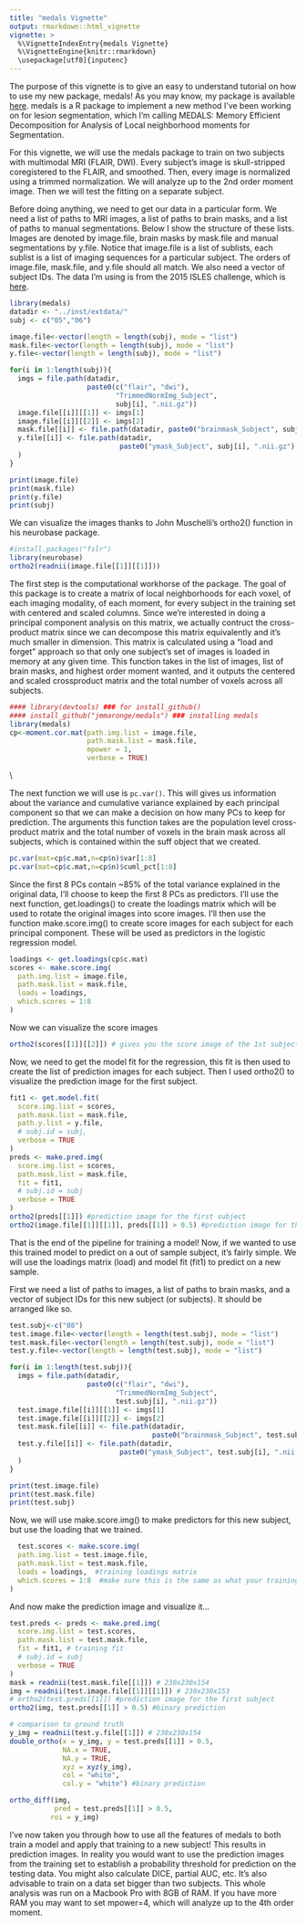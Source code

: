 ```yaml
---
title: "medals Vignette"
output: rmarkdown::html_vignette
vignette: >
  %\VignetteIndexEntry{medals Vignette}
  %\VignetteEngine{knitr::rmarkdown}
  \usepackage[utf8]{inputenc}
---
```


The purpose of this vignette is to give an easy to understand tutorial on how to use my new package, medals! As you may know, my package is available [here](https://github.com/JMMaronge/medals). medals is a R package to implement a new method I've been working on for lesion segmentation, which I'm calling MEDALS: Memory Efficient Decomposition for Analysis of Local neighborhood moments for Segmentation.  

For this vignette, we will use the medals package to train on two subjects with multimodal MRI (FLAIR, DWI). Every subject's image is skull-stripped coregistered to the FLAIR, and smoothed. Then, every image is normalized using a trimmed normalization. We will analyze up to the 2nd order moment image. Then we will test the fitting on a separate subject.

Before doing anything, we need to get our data in a particular form. We need a list of paths to MRI images, a list of paths to brain masks, and a list of paths to manual segmentations.  Below I show the structure of these lists. Images are denoted by image.file, brain masks by mask.file and manual segmentations by y.file. Notice that image.file is a list of sublists, each sublist is a list of imaging sequences for a particular subject. The orders of image.file, mask.file, and y.file should all match. We also need a vector of subject IDs.  The data I'm using is from the 2015 ISLES challenge, which is [here](http://www.isles-challenge.org/ISLES2015/).

```r
library(medals)
datadir <- "../inst/extdata/"
subj <- c("05","06")

image.file<-vector(length = length(subj), mode = "list")
mask.file<-vector(length = length(subj), mode = "list")
y.file<-vector(length = length(subj), mode = "list")

for(i in 1:length(subj)){
  imgs = file.path(datadir,
                   paste0(c("flair", "dwi"),
                          "TrimmedNormImg_Subject",
                          subj[i], ".nii.gz"))
  image.file[[i]][[1]] <- imgs[1]
  image.file[[i]][[2]] <- imgs[2]
  mask.file[[i]] <- file.path(datadir, paste0("brainmask_Subject", subj[i], ".nii.gz"))
  y.file[[i]] <- file.path(datadir, 
                           paste0("ymask_Subject", subj[i], ".nii.gz")
  )
}
```

```r
print(image.file)
print(mask.file)
print(y.file)
print(subj)
```

We can visualize the images thanks to John Muschelli's ortho2() function in his neurobase package.

```r
#install.packages("fslr")
library(neurobase)
ortho2(readnii(image.file[[1]][[1]]))
```


The first step is the computational workhorse of the package. The goal of this package is to create a matrix of local neighborhoods for each voxel, of each imaging modality, of each moment, for every subject in the training set with centered and scaled columns. Since we're interested in doing a principal component analysis on this matrix, we actually contruct the cross-product matrix since we can decompose this matrix equivalently and it's much smaller in dimension. This matrix is calculated using a "load and forget" approach so that only one subject's set of images is loaded in memory at any given time. This function takes in the list of images, list of brain masks, and highest order moment wanted, and it outputs the centered and scaled crossproduct matrix and the total number of voxels across all subjects.

```r
#### library(devtools) ### for install_github()
#### install_github("jmmaronge/medals") ### installing medals
library(medals)
cp<-moment.cor.mat(path.img.list = image.file,
                   path.mask.list = mask.file,
                   mpower = 1,
                   verbose = TRUE)
```

\\

The next function we will use is `pc.var()`. This will gives us information about the variance and cumulative variance explained by each principal component so that we can make a decision on how many PCs to keep for prediction. The arguments this function takes are the population level cross-product matrix and the total number of voxels in the brain mask across all subjects, which is contained within the suff object that we created.

```r
pc.var(mat=cp$c.mat,n=cp$n)$var[1:8]
pc.var(mat=cp$c.mat,n=cp$n)$cuml_pct[1:8]
```

Since the first 8 PCs contain ~85% of the total variance explained in the original data, I'll choose to keep the first 8 PCs as predictors. I'll use the next function, get.loadings() to create the loadings matrix which will be used to rotate the original images into score images. I'll then use the function make.score.img() to create score images for each subject for each principal component. These will be used as predictors in the logistic regression model.

```r
loadings <- get.loadings(cp$c.mat)
scores <- make.score.img(
  path.img.list = image.file,
  path.mask.list = mask.file,
  loads = loadings,
  which.scores = 1:8
)
```

Now we can visualize the score images

```r
ortho2(scores[[1]][[2]]) # gives you the score image of the 1st subject, 2nd PC
```

Now, we need to get the model fit for the regression, this fit is then used to create the list of prediction images for each subject. Then I used ortho2() to visualize the prediction image for the first subject.

```r
fit1 <- get.model.fit(
  score.img.list = scores,
  path.mask.list = mask.file,
  path.y.list = y.file,
  # subj.id = subj,
  verbose = TRUE
)
preds <- make.pred.img(
  score.img.list = scores,
  path.mask.list = mask.file,
  fit = fit1,
  # subj.id = subj
  verbose = TRUE
)
ortho2(preds[[1]]) #prediction image for the first subject
ortho2(image.file[[1]][[1]], preds[[1]] > 0.5) #prediction image for the first subject
```

That is the end of the pipeline for training a model! Now, if we wanted to use this trained model to predict on a out of sample subject, it's fairly simple. We will use the loadings matrix (load) and model fit (fit1) to predict on a new sample.

First we need a list of paths to images, a list of paths to brain masks, and a vector of subject IDs for this new subject (or subjects). It should be arranged like so.

```r
test.subj<-c("08")
test.image.file<-vector(length = length(test.subj), mode = "list")
test.mask.file<-vector(length = length(test.subj), mode = "list")
test.y.file<-vector(length = length(test.subj), mode = "list")

for(i in 1:length(test.subj)){
  imgs = file.path(datadir,
                   paste0(c("flair", "dwi"),
                          "TrimmedNormImg_Subject",
                          test.subj[i], ".nii.gz"))
  test.image.file[[i]][[1]] <- imgs[1]
  test.image.file[[i]][[2]] <- imgs[2]
  test.mask.file[[i]] <- file.path(datadir, 
                                   paste0("brainmask_Subject", test.subj[i], ".nii.gz"))
  test.y.file[[i]] <- file.path(datadir, 
                           paste0("ymask_Subject", test.subj[i], ".nii.gz")
  )
}
```

```r
print(test.image.file)
print(test.mask.file)
print(test.subj)
```

Now, we will use make.score.img() to make predictors for this new subject, but use the loading that we trained.

```r
  test.scores <- make.score.img(
  path.img.list = test.image.file,
  path.mask.list = test.mask.file,
  loads = loadings,  #training loadings matrix
  which.scores = 1:8  #make sure this is the same as what your training set used
)
```

And now make the prediction image and visualize it...

```r
test.preds <- preds <- make.pred.img(
  score.img.list = test.scores,
  path.mask.list = test.mask.file,
  fit = fit1, # training fit
  # subj.id = subj
  verbose = TRUE
)
mask = readnii(test.mask.file[[1]]) # 230x230x154
img = readnii(test.image.file[[1]][[1]]) # 230x230x153
# ortho2(test.preds[[1]]) #prediction image for the first subject
ortho2(img, test.preds[[1]] > 0.5) #binary prediction

# comparison to ground truth
y_img = readnii(test.y.file[[1]]) # 230x230x154
double_ortho(x = y_img, y = test.preds[[1]] > 0.5, 
             NA.x = TRUE, 
             NA.y = TRUE, 
             xyz = xyz(y_img),
             col = "white",
             col.y = "white") #binary prediction

ortho_diff(img, 
           pred = test.preds[[1]] > 0.5, 
          roi = y_img) 
```

I've now taken you through how to use all the features of medals to both train a model and apply that training to a new subject! This results in prediction images. In reality you would want to use the prediction images from the training set to establish a probability threshold for prediction on the testing data. You might also calculate DICE, partial AUC, etc. It's also advisable to train on a data set bigger than two subjects. This whole analysis was run on a Macbook Pro with 8GB of RAM. If you have more RAM you may want to set mpower=4, which will analyze up to the 4th order moment. 






